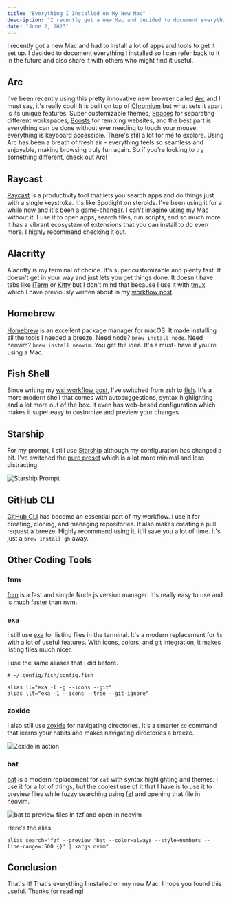 ```yaml
---
title: "Everything I Installed on My New Mac"
description: "I recently got a new Mac and decided to document everything I installed on it. This is a list of all the apps and tools I installed and will use on a daily basis."
date: "June 2, 2023"
---
```


I recently got a new Mac and had to install a lot of apps and tools to get it set up. I decided to document everything I installed so I can refer back to it in the future and also share it with others who might find it useful.

## Arc

I've been recently using this pretty innovative new browser called [Arc](https://arc.net) and I must say, it's really cool! It is built on top of [Chromium](https://www.chromium.org/Home/) but what sets it apart is its unique features. Super customizable themes, [Spaces](https://resources.arc.net/en/articles/6318861-spaces-distinct-browsing-areas) for separating different workspaces, [Boosts](https://resources.arc.net/en/articles/6808613-boosts-customize-any-website) for remixing websites, and the best part is everything can be done without ever needing to touch your mouse, everything is keyboard accessible. There's still a lot for me to explore. Using Arc has been a breath of fresh air - everything feels so seamless and enjoyable, making browsing truly fun again. So if you're looking to try something different, check out Arc!

## Raycast

[Raycast](https://raycast.com) is a productivity tool that lets you search apps and do things just with a single keystroke. It's like Spotlight on steroids. I've been using it for a while now and it's been a game-changer. I can't imagine using my Mac without it. I use it to open apps, search files, run scripts, and so much more. It has a vibrant ecosystem of extensions that you can install to do even more. I highly recommend checking it out.

## Alacritty

Alacritty is my terminal of choice. It's super customizable and plenty fast. It doesn't get in your way and just lets you get things done. It doesn't have tabs like [iTerm](https://iterm2.com/) or [Kitty](https://sw.kovidgoyal.net/kitty/) but I don't mind that because I use it with [tmux](https://en.wikipedia.org/wiki/Tmux) which I have previously written about in my [workflow post](/blog/wsl-workflow#persistent-terminal-sessions-with-tmux).

## Homebrew

[Homebrew](https://brew.sh) is an excellent package manager for macOS. It made installing all the tools I needed a breeze. Need node? `brew install node`. Need neovim? `brew install neovim`. You get the idea. It's a must- have if you're using a Mac.

## Fish Shell

Since writing my [wsl workflow post](/blog/wsl-workflow), I've switched from zsh to [fish](https://fishshell.com). It's a more modern shell that comes with autosuggestions, syntax highlighting and a lot more out of the box. It even has web-based configuration which makes it super easy to customize and preview your changes.

## Starship

For my prompt, I still use [Starship](https://starship.rs) although my configuration has changed a bit. I've switched the [pure preset](https://starship.rs/presets/pure-preset.html) which is a lot more minimal and less distracting.

![Starship Prompt](https://utfs.io/a/09ir0bgwfb/ZnKwSvEWGbTO3DSwOufVpNuo58SY4vO90zWIcHrRiJnTlmhQ)

## GitHub CLI

[GitHub CLI](https://cli.github.com) has become an essential part of my workflow. I use it for creating, cloning, and managing repositories. It also makes creating a pull request a breeze. Highly recommend using it, it'll save you a lot of time. It's just a `brew install gh` away.

## Other Coding Tools

### fnm

[fnm](https://fnm.vercel.app) is a fast and simple Node.js version manager. It's really easy to use and is much faster than nvm.

### exa

I still use [exa](https://the.exa.website) for listing files in the terminal. It's a modern replacement for `ls` with a lot of useful features. With icons, colors, and git integration, it makes listing files much nicer.

I use the same aliases that I did before.

```fish
# ~/.config/fish/config.fish

alias ll="exa -l -g --icons --git"
alias llt="exa -1 --icons --tree --git-ignore"
```

### zoxide

I also still use [zoxide](https://github.com/ajeetdsouza/zoxide) for navigating directories. It's a smarter `cd` command that learns your habits and makes navigating directories a breeze.

![Zoxide in action](https://github.com/ajeetdsouza/zoxide/raw/main/contrib/tutorial.webp)

### bat

[bat](https://github.com/sharkdp/bat) is a modern replacement for `cat` with syntax highlighting and themes. I use it for a lot of things, but the coolest use of it that I have is to use it to preview files while fuzzy searching using [fzf](https://github.com/junegunn/fzf) and opening that file in neovim.

![bat to preview files in fzf and open in neovim](https://utfs.io/a/09ir0bgwfb/ZnKwSvEWGbTOPLNpfj7j7nTCyXuvqZONet4zV65FIh82Jak9)

Here's the alias.

```fish
alias search="fzf --preview 'bat --color=always --style=numbers --line-range=:500 {}' | xargs nvim"
```

## Conclusion

That's it! That's everything I installed on my new Mac. I hope you found this useful. Thanks for reading!
